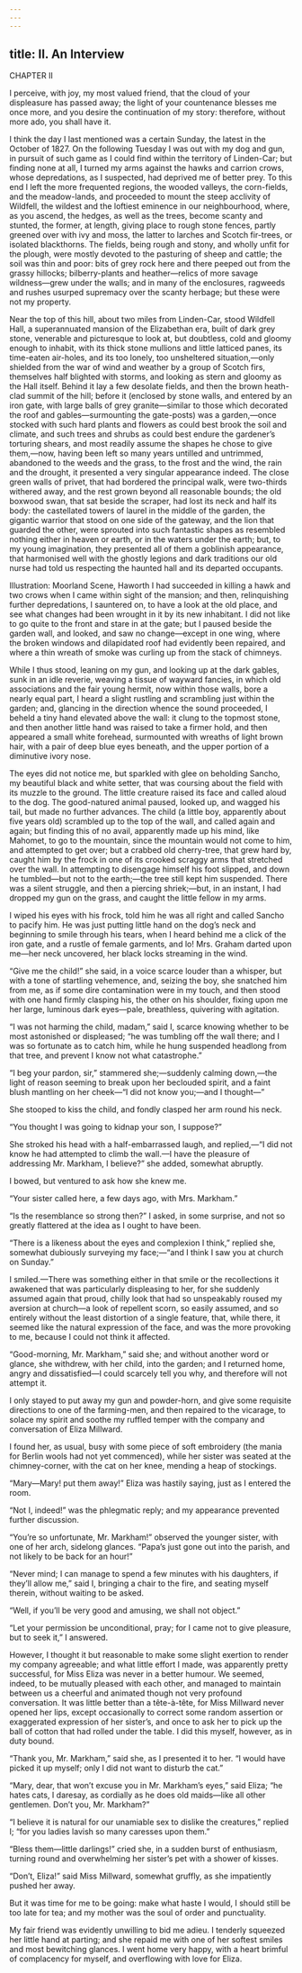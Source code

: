 ```yaml
---
---
---
```

title: II. An Interview
---

CHAPTER II

I perceive, with joy, my most valued friend, that the cloud of your displeasure has passed away; the light of your countenance blesses me once more, and you desire the continuation of my story: therefore, without more ado, you shall have it.

I think the day I last mentioned was a certain Sunday, the latest in the October of 1827. On the following Tuesday I was out with my dog and gun, in pursuit of such game as I could find within the territory of Linden-Car; but finding none at all, I turned my arms against the hawks and carrion crows, whose depredations, as I suspected, had deprived me of better prey. To this end I left the more frequented regions, the wooded valleys, the corn-fields, and the meadow-lands, and proceeded to mount the steep acclivity of Wildfell, the wildest and the loftiest eminence in our neighbourhood, where, as you ascend, the hedges, as well as the trees, become scanty and stunted, the former, at length, giving place to rough stone fences, partly greened over with ivy and moss, the latter to larches and Scotch fir-trees, or isolated blackthorns. The fields, being rough and stony, and wholly unfit for the plough, were mostly devoted to the pasturing of sheep and cattle; the soil was thin and poor: bits of grey rock here and there peeped out from the grassy hillocks; bilberry-plants and heather—relics of more savage wildness—grew under the walls; and in many of the enclosures, ragweeds and rushes usurped supremacy over the scanty herbage; but these were not my property.

Near the top of this hill, about two miles from Linden-Car, stood Wildfell Hall, a superannuated mansion of the Elizabethan era, built of dark grey stone, venerable and picturesque to look at, but doubtless, cold and gloomy enough to inhabit, with its thick stone mullions and little latticed panes, its time-eaten air-holes, and its too lonely, too unsheltered situation,—only shielded from the war of wind and weather by a group of Scotch firs, themselves half blighted with storms, and looking as stern and gloomy as the Hall itself. Behind it lay a few desolate fields, and then the brown heath-clad summit of the hill; before it (enclosed by stone walls, and entered by an iron gate, with large balls of grey granite—similar to those which decorated the roof and gables—surmounting the gate-posts) was a garden,—once stocked with such hard plants and flowers as could best brook the soil and climate, and such trees and shrubs as could best endure the gardener’s torturing shears, and most readily assume the shapes he chose to give them,—now, having been left so many years untilled and untrimmed, abandoned to the weeds and the grass, to the frost and the wind, the rain and the drought, it presented a very singular appearance indeed. The close green walls of privet, that had bordered the principal walk, were two-thirds withered away, and the rest grown beyond all reasonable bounds; the old boxwood swan, that sat beside the scraper, had lost its neck and half its body: the castellated towers of laurel in the middle of the garden, the gigantic warrior that stood on one side of the gateway, and the lion that guarded the other, were sprouted into such fantastic shapes as resembled nothing either in heaven or earth, or in the waters under the earth; but, to my young imagination, they presented all of them a goblinish appearance, that harmonised well with the ghostly legions and dark traditions our old nurse had told us respecting the haunted hall and its departed occupants.

Illustration: Moorland
Scene, Haworth
I had succeeded in killing a hawk and two crows when I came within sight of the mansion; and then, relinquishing further depredations, I sauntered on, to have a look at the old place, and see what changes had been wrought in it by its new inhabitant. I did not like to go quite to the front and stare in at the gate; but I paused beside the garden wall, and looked, and saw no change—except in one wing, where the broken windows and dilapidated roof had evidently been repaired, and where a thin wreath of smoke was curling up from the stack of chimneys.

While I thus stood, leaning on my gun, and looking up at the dark gables, sunk in an idle reverie, weaving a tissue of wayward fancies, in which old associations and the fair young hermit, now within those walls, bore a nearly equal part, I heard a slight rustling and scrambling just within the garden; and, glancing in the direction whence the sound proceeded, I beheld a tiny hand elevated above the wall: it clung to the topmost stone, and then another little hand was raised to take a firmer hold, and then appeared a small white forehead, surmounted with wreaths of light brown hair, with a pair of deep blue eyes beneath, and the upper portion of a diminutive ivory nose.

The eyes did not notice me, but sparkled with glee on beholding Sancho, my beautiful black and white setter, that was coursing about the field with its muzzle to the ground. The little creature raised its face and called aloud to the dog. The good-natured animal paused, looked up, and wagged his tail, but made no further advances. The child (a little boy, apparently about five years old) scrambled up to the top of the wall, and called again and again; but finding this of no avail, apparently made up his mind, like Mahomet, to go to the mountain, since the mountain would not come to him, and attempted to get over; but a crabbed old cherry-tree, that grew hard by, caught him by the frock in one of its crooked scraggy arms that stretched over the wall. In attempting to disengage himself his foot slipped, and down he tumbled—but not to the earth;—the tree still kept him suspended. There was a silent struggle, and then a piercing shriek;—but, in an instant, I had dropped my gun on the grass, and caught the little fellow in my arms.

I wiped his eyes with his frock, told him he was all right and called Sancho to pacify him. He was just putting little hand on the dog’s neck and beginning to smile through his tears, when I heard behind me a click of the iron gate, and a rustle of female garments, and lo! Mrs. Graham darted upon me—her neck uncovered, her black locks streaming in the wind.

“Give me the child!” she said, in a voice scarce louder than a whisper, but with a tone of startling vehemence, and, seizing the boy, she snatched him from me, as if some dire contamination were in my touch, and then stood with one hand firmly clasping his, the other on his shoulder, fixing upon me her large, luminous dark eyes—pale, breathless, quivering with agitation.

“I was not harming the child, madam,” said I, scarce knowing whether to be most astonished or displeased; “he was tumbling off the wall there; and I was so fortunate as to catch him, while he hung suspended headlong from that tree, and prevent I know not what catastrophe.”

“I beg your pardon, sir,” stammered she;—suddenly calming down,—the light of reason seeming to break upon her beclouded spirit, and a faint blush mantling on her cheek—“I did not know you;—and I thought—”

She stooped to kiss the child, and fondly clasped her arm round his neck.

“You thought I was going to kidnap your son, I suppose?”

She stroked his head with a half-embarrassed laugh, and replied,—“I did not know he had attempted to climb the wall.—I have the pleasure of addressing Mr. Markham, I believe?” she added, somewhat abruptly.

I bowed, but ventured to ask how she knew me.

“Your sister called here, a few days ago, with Mrs. Markham.”

“Is the resemblance so strong then?” I asked, in some surprise, and not so greatly flattered at the idea as I ought to have been.

“There is a likeness about the eyes and complexion I think,” replied she, somewhat dubiously surveying my face;—“and I think I saw you at church on Sunday.”

I smiled.—There was something either in that smile or the recollections it awakened that was particularly displeasing to her, for she suddenly assumed again that proud, chilly look that had so unspeakably roused my aversion at church—a look of repellent scorn, so easily assumed, and so entirely without the least distortion of a single feature, that, while there, it seemed like the natural expression of the face, and was the more provoking to me, because I could not think it affected.

“Good-morning, Mr. Markham,” said she; and without another word or glance, she withdrew, with her child, into the garden; and I returned home, angry and dissatisfied—I could scarcely tell you why, and therefore will not attempt it.

I only stayed to put away my gun and powder-horn, and give some requisite directions to one of the farming-men, and then repaired to the vicarage, to solace my spirit and soothe my ruffled temper with the company and conversation of Eliza Millward.

I found her, as usual, busy with some piece of soft embroidery (the mania for Berlin wools had not yet commenced), while her sister was seated at the chimney-corner, with the cat on her knee, mending a heap of stockings.

“Mary—Mary! put them away!” Eliza was hastily saying, just as I entered the room.

“Not I, indeed!” was the phlegmatic reply; and my appearance prevented further discussion.

“You’re so unfortunate, Mr. Markham!” observed the younger sister, with one of her arch, sidelong glances. “Papa’s just gone out into the parish, and not likely to be back for an hour!”

“Never mind; I can manage to spend a few minutes with his daughters, if they’ll allow me,” said I, bringing a chair to the fire, and seating myself therein, without waiting to be asked.

“Well, if you’ll be very good and amusing, we shall not object.”

“Let your permission be unconditional, pray; for I came not to give pleasure, but to seek it,” I answered.

However, I thought it but reasonable to make some slight exertion to render my company agreeable; and what little effort I made, was apparently pretty successful, for Miss Eliza was never in a better humour. We seemed, indeed, to be mutually pleased with each other, and managed to maintain between us a cheerful and animated though not very profound conversation. It was little better than a tête-à-tête, for Miss Millward never opened her lips, except occasionally to correct some random assertion or exaggerated expression of her sister’s, and once to ask her to pick up the ball of cotton that had rolled under the table. I did this myself, however, as in duty bound.

“Thank you, Mr. Markham,” said she, as I presented it to her. “I would have picked it up myself; only I did not want to disturb the cat.”

“Mary, dear, that won’t excuse you in Mr. Markham’s eyes,” said Eliza; “he hates cats, I daresay, as cordially as he does old maids—like all other gentlemen. Don’t you, Mr. Markham?”

“I believe it is natural for our unamiable sex to dislike the creatures,” replied I; “for you ladies lavish so many caresses upon them.”

“Bless them—little darlings!” cried she, in a sudden burst of enthusiasm, turning round and overwhelming her sister’s pet with a shower of kisses.

“Don’t, Eliza!” said Miss Millward, somewhat gruffly, as she impatiently pushed her away.

But it was time for me to be going: make what haste I would, I should still be too late for tea; and my mother was the soul of order and punctuality.

My fair friend was evidently unwilling to bid me adieu. I tenderly squeezed her little hand at parting; and she repaid me with one of her softest smiles and most bewitching glances. I went home very happy, with a heart brimful of complacency for myself, and overflowing with love for Eliza.

